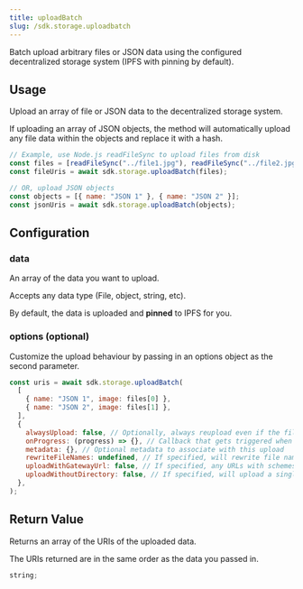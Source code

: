 ```yaml
---
title: uploadBatch
slug: /sdk.storage.uploadbatch
---
```


Batch upload arbitrary files or JSON data using the configured decentralized storage system (IPFS with pinning by default).

## Usage

Upload an array of file or JSON data to the decentralized storage system.

If uploading an array of JSON objects, the method will automatically upload any file data within the objects and replace it with a hash.

```jsx
// Example, use Node.js readFileSync to upload files from disk
const files = [readFileSync("../file1.jpg"), readFileSync("../file2.jpg")];
const fileUris = await sdk.storage.uploadBatch(files);

// OR, upload JSON objects
const objects = [{ name: "JSON 1" }, { name: "JSON 2" }];
const jsonUris = await sdk.storage.uploadBatch(objects);
```

## Configuration

### data

An array of the data you want to upload.

Accepts any data type (File, object, string, etc).

By default, the data is uploaded and **pinned** to IPFS for you.

### options (optional)

Customize the upload behaviour by passing in an options object as the second parameter.

```javascript
const uris = await sdk.storage.uploadBatch(
  [
    { name: "JSON 1", image: files[0] },
    { name: "JSON 2", image: files[1] },
  ],
  {
    alwaysUpload: false, // Optionally, always reupload even if the file already exists
    onProgress: (progress) => {}, // Callback that gets triggered when file upload progresses
    metadata: {}, // Optional metadata to associate with this upload
    rewriteFileNames: undefined, // If specified, will rewrite file names to numbers for use on-chain. Useful to use with NFT contracts that map token IDs to files.
    uploadWithGatewayUrl: false, // If specified, any URLs with schemes will be replaced with resolved URLs before upload
    uploadWithoutDirectory: false, // If specified, will upload a single file without wrapping it in a directory
  },
);
```

## Return Value

Returns an array of the URIs of the uploaded data.

The URIs returned are in the same order as the data you passed in.

```typescript
string;
```
